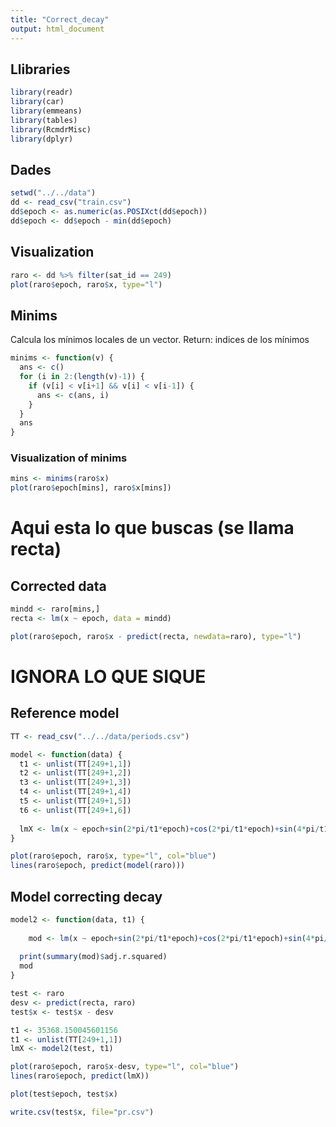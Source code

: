 ```yaml
---
title: "Correct_decay"
output: html_document
---
```


## Llibraries
```r
library(readr)
library(car)
library(emmeans)
library(tables)
library(RcmdrMisc)
library(dplyr)
```
## Dades
```r
setwd("../../data")
dd <- read_csv("train.csv")
dd$epoch <- as.numeric(as.POSIXct(dd$epoch))
dd$epoch <- dd$epoch - min(dd$epoch)
```

## Visualization
```r
raro <- dd %>% filter(sat_id == 249)
plot(raro$epoch, raro$x, type="l")
```
## Minims
Calcula los mínimos locales de un vector.
Return: indices de los mínimos
```r
minims <- function(v) {
  ans <- c()
  for (i in 2:(length(v)-1)) {
    if (v[i] < v[i+1] && v[i] < v[i-1]) {
      ans <- c(ans, i)
    }
  }
  ans
}
```

### Visualization of minims
```r
mins <- minims(raro$x)
plot(raro$epoch[mins], raro$x[mins])
```
# Aqui esta lo que buscas (se llama recta)
############################################################################################

## Corrected data
```r
mindd <- raro[mins,]
recta <- lm(x ~ epoch, data = mindd)

plot(raro$epoch, raro$x - predict(recta, newdata=raro), type="l")
```
# IGNORA LO QUE SIQUE
############################################################################################


## Reference model
```r
TT <- read_csv("../../data/periods.csv")

model <- function(data) {
  t1 <- unlist(TT[249+1,1])
  t2 <- unlist(TT[249+1,2])
  t3 <- unlist(TT[249+1,3])
  t4 <- unlist(TT[249+1,4])
  t5 <- unlist(TT[249+1,5])
  t6 <- unlist(TT[249+1,6])
    
  lmX <- lm(x ~ epoch+sin(2*pi/t1*epoch)+cos(2*pi/t1*epoch)+sin(4*pi/t1*epoch)+cos(4*pi/t1*epoch)+sin(6*pi/t1*epoch)+cos(6*pi/t1*epoch)+sin(8*pi/t1*epoch)+cos(8*pi/t1*epoch)+sin(10*pi/t1*epoch)+cos(10*pi/t1*epoch)+epoch*sin(2*pi/t1*epoch)+epoch*cos(2*pi/t1*epoch)+epoch*sin(4*pi/t1*epoch)+epoch*cos(4*pi/t1*epoch)+epoch*sin(6*pi/t1*epoch)+epoch*cos(6*pi/t1*epoch)+epoch*sin(8*pi/t1*epoch)+epoch*cos(8*pi/t1*epoch)+epoch*sin(10*pi/t1*epoch)+epoch*cos(10*pi/t1*epoch)+epoch*x_sim+epoch*y_sim+epoch*z_sim+epoch*Vx_sim+epoch*Vy_sim+epoch*Vz_sim, data)
}
```

```r
plot(raro$epoch, raro$x, type="l", col="blue")
lines(raro$epoch, predict(model(raro)))
```
## Model correcting decay
```r
model2 <- function(data, t1) {
  
    mod <- lm(x ~ epoch+sin(2*pi/t1*epoch)+cos(2*pi/t1*epoch)+sin(4*pi/t1*epoch)+cos(4*pi/t1*epoch)+sin(6*pi/t1*epoch)+cos(6*pi/t1*epoch)+sin(8*pi/t1*epoch)+cos(8*pi/t1*epoch)+sin(10*pi/t1*epoch)+cos(10*pi/t1*epoch)+epoch*sin(2*pi/t1*epoch)+epoch*cos(2*pi/t1*epoch)+epoch*sin(4*pi/t1*epoch)+epoch*cos(4*pi/t1*epoch)+epoch*sin(6*pi/t1*epoch)+epoch*cos(6*pi/t1*epoch)+epoch*sin(8*pi/t1*epoch)+epoch*cos(8*pi/t1*epoch)+epoch*sin(10*pi/t1*epoch)+epoch*cos(10*pi/t1*epoch)+epoch*x_sim+epoch*y_sim+epoch*z_sim+epoch*Vx_sim+epoch*Vy_sim+epoch*Vz_sim, data)
    
  print(summary(mod)$adj.r.squared)
  mod
}
```

```r
test <- raro
desv <- predict(recta, raro)
test$x <- test$x - desv

t1 <- 35368.150045601156
t1 <- unlist(TT[249+1,1])
lmX <- model2(test, t1)

plot(raro$epoch, raro$x-desv, type="l", col="blue")
lines(raro$epoch, predict(lmX))
```


```r
plot(test$epoch, test$x)
```

```r
write.csv(test$x, file="pr.csv")
```













